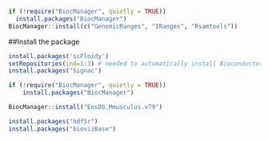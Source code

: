 ```r
if (!require("BiocManager", quietly = TRUE))
  install.packages("BiocManager")
BiocManager::install(c("GenomicRanges", "IRanges", "Rsamtools"))
```
##Install the package
```r
install.packages('scPloidy')
setRepositories(ind=1:3) # needed to automatically install Bioconductor dependencies
install.packages("Signac")
```

```r
if (!require("BiocManager", quietly = TRUE))
    install.packages("BiocManager")

BiocManager::install("EnsDb.Mmusculus.v79")
```

```r
install.packages("hdf5r")
install.packages("biovizBase")
```

